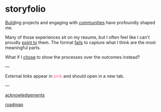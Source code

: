 
<Layout>

# storyfolio

[Build](start)ing projects and engaging with [communities](communities) have profoundly shaped me.

Many of those experiences sit on my resume, but I often feel like I can't proudly [point to](point-to) them. The format [fails](fail) to capture what I think are the most meaningful parts.

What if I [chose](choose-one) to show the processes over the outcomes instead?

—

External links appear in <span style="color: #f69">pink</span> and should open in a new tab.

—

[acknowledgements](thanks)

[roadmap](roadmap)

</Layout>
